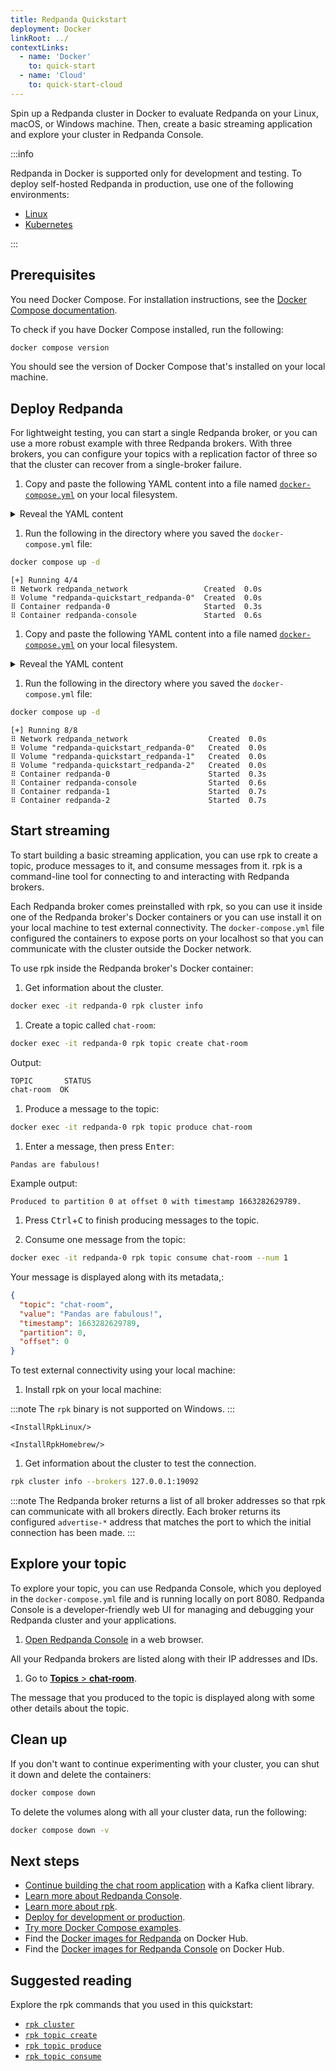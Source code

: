 ```yaml
---
title: Redpanda Quickstart
deployment: Docker
linkRoot: ../
contextLinks:
  - name: 'Docker'
    to: quick-start
  - name: 'Cloud'
    to: quick-start-cloud
---
```


<head>
    <meta name="title" content="Redpanda Quickstart | Redpanda Docs"/>
    <meta name="description" content="Spin up a Redpanda cluster in Docker, create a basic streaming application, and explore your cluster in Redpanda Console."/>
    <link rel="canonical" href="https://docs.redpanda.com/docs/get-started/quick-start/" />
</head>



<ContextLink frontmatter={frontMatter}
/>

Spin up a Redpanda cluster in Docker to evaluate Redpanda on your Linux, macOS, or Windows machine. Then, create a basic streaming application and explore your cluster in Redpanda Console.

:::info

Redpanda in Docker is supported only for development and testing.
To deploy self-hosted Redpanda in production, use one of the following environments:

- [Linux](../../deploy/deployment-option/self-hosted/manual)
- [Kubernetes](../../deploy/deployment-option/self-hosted/kubernetes)

:::

## Prerequisites

You need Docker Compose. For installation instructions, see the [Docker Compose documentation](https://docs.docker.com/compose/install/).

To check if you have Docker Compose installed, run the following:

```bash
docker compose version
```

You should see the version of Docker Compose that's installed on your local machine.

## Deploy Redpanda

For lightweight testing, you can start a single Redpanda broker,
or you can use a more robust example with three Redpanda brokers.
With three brokers, you can configure your topics with a replication factor of three
so that the cluster can recover from a single-broker failure.

<Tabs groupId="num-brokers" queryString>
<TabItem value="one" label="Single Broker">

1. Copy and paste the following YAML content into a file named [`docker-compose.yml`](pathname:///files/docker/single-broker/docker-compose.yml) on your local filesystem.

  <details>
  <summary>
  Reveal the YAML content
  </summary>

  ```yaml title="docker-compose.yml"
  ---
  version: "3.7"
  name: redpanda-quickstart
  networks:
    redpanda_network:
      driver: bridge
  volumes:
    redpanda-0: null
  services:
    redpanda-0:
      command:
        - redpanda
        - start
        - --kafka-addr internal://0.0.0.0:9092,external://0.0.0.0:19092
        # Address the broker advertises to clients that connect to the Kafka API.
        # Use the internal addresses to connect to the Redpanda brokers'
        # from inside the same Docker network.
        # Use the external addresses to connect to the Redpanda brokers'
        # from outside the Docker network.
        - --advertise-kafka-addr internal://redpanda-0:9092,external://localhost:19092
        - --pandaproxy-addr internal://0.0.0.0:8082,external://0.0.0.0:18082
        # Address the broker advertises to clients that connect to the HTTP Proxy.
        - --advertise-pandaproxy-addr internal://redpanda-0:8082,external://localhost:18082
        - --schema-registry-addr internal://0.0.0.0:8081,external://0.0.0.0:18081
        # Redpanda brokers use the RPC API to communicate with eachother internally.
        - --rpc-addr redpanda-0:33145
        - --advertise-rpc-addr redpanda-0:33145
        # Tells Seastar (the framework Redpanda uses under the hood) to use 1 core on the system.
        - --smp 1
        # The amount of memory to make available to Redpanda.
        - --memory 1G
        # Mode dev-container uses well-known configuration properties for development in containers.
        - --mode dev-container
        # enable logs for debugging.
        - --default-log-level=debug
      image: docker.redpanda.com/redpandadata/redpanda:vVAR::REDPANDA_VERSION_23_1
      container_name: redpanda-0
      volumes:
        - redpanda-0:/var/lib/redpanda/data
      networks:
        - redpanda_network
      ports:
        - 18081:18081
        - 18082:18082
        - 19092:19092
        - 19644:9644
    console:
      container_name: redpanda-console
      image: docker.redpanda.com/vectorized/console:vVAR::CONSOLE_LATEST_VERSION
      networks:
        - redpanda_network
      entrypoint: /bin/sh
      command: -c 'echo "$$CONSOLE_CONFIG_FILE" > /tmp/config.yml; /app/console'
      environment:
        CONFIG_FILEPATH: /tmp/config.yml
        CONSOLE_CONFIG_FILE: |
          kafka:
            brokers: ["redpanda-0:9092"]
            schemaRegistry:
              enabled: true
              urls: ["http://redpanda-0:8081"]
          redpanda:
            adminApi:
              enabled: true
              urls: ["http://redpanda-0:9644"]
      ports:
        - 8080:8080
      depends_on:
        - redpanda-0
  ```
  </details>

1. Run the following in the directory where you saved the `docker-compose.yml` file:

  ```bash
  docker compose up -d
  ```

  ```
  [+] Running 4/4
  ⠿ Network redpanda_network                 Created  0.0s
  ⠿ Volume "redpanda-quickstart_redpanda-0"  Created  0.0s
  ⠿ Container redpanda-0                     Started  0.3s
  ⠿ Container redpanda-console               Started  0.6s
  ```

</TabItem>
<TabItem value="three" label="Three Brokers">

1. Copy and paste the following YAML content into a file named [`docker-compose.yml`](pathname:///files/docker/three-brokers/docker-compose.yml) on your local filesystem.

  <details>
  <summary>
  Reveal the YAML content
  </summary>

  ```yaml title="docker-compose.yml"
  ---
  version: "3.7"
  name: redpanda-quickstart
  networks:
    redpanda_network:
      driver: bridge
  volumes:
    redpanda-0: null
    redpanda-1: null
    redpanda-2: null
  services:
    redpanda-0:
      command:
        - redpanda
        - start
        - --kafka-addr internal://0.0.0.0:9092,external://0.0.0.0:19092
        # Address the broker advertises to clients that connect to the Kafka API.
        # Use the internal addresses to connect to the Redpanda brokers'
        # from inside the same Docker network.
        # Use the external addresses to connect to the Redpanda brokers'
        # from outside the Docker network.
        - --advertise-kafka-addr internal://redpanda-0:9092,external://localhost:19092
        - --pandaproxy-addr internal://0.0.0.0:8082,external://0.0.0.0:18082
        # Address the broker advertises to clients that connect to the HTTP Proxy.
        - --advertise-pandaproxy-addr internal://redpanda-0:8082,external://localhost:18082
        - --schema-registry-addr internal://0.0.0.0:8081,external://0.0.0.0:18081
        # Redpanda brokers use the RPC API to communicate with eachother internally.
        - --rpc-addr redpanda-0:33145
        - --advertise-rpc-addr redpanda-0:33145
        # Tells Seastar (the framework Redpanda uses under the hood) to use 1 core on the system.
        - --smp 1
        # The amount of memory to make available to Redpanda.
        - --memory 1G
        # Mode dev-container uses well-known configuration properties for development in containers.
        - --mode dev-container
        # enable logs for debugging.
        - --default-log-level=debug
      image: docker.redpanda.com/redpandadata/redpanda:vVAR::REDPANDA_VERSION_23_1
      container_name: redpanda-0
      volumes:
        - redpanda-0:/var/lib/redpanda/data
      networks:
        - redpanda_network
      ports:
        - 18081:18081
        - 18082:18082
        - 19092:19092
        - 19644:9644
    redpanda-1:
      command:
        - redpanda
        - start
        - --kafka-addr internal://0.0.0.0:9092,external://0.0.0.0:29092
        - --advertise-kafka-addr internal://redpanda-1:9092,external://localhost:29092
        - --pandaproxy-addr internal://0.0.0.0:8082,external://0.0.0.0:28082
        - --advertise-pandaproxy-addr internal://redpanda-1:8082,external://localhost:28082
        - --schema-registry-addr internal://0.0.0.0:8081,external://0.0.0.0:28081
        - --rpc-addr redpanda-1:33145
        - --advertise-rpc-addr redpanda-1:33145
        - --smp 1
        - --memory 1G
        - --mode dev-container
        - --default-log-level=debug
        - --seeds redpanda-0:33145
      image: docker.redpanda.com/redpandadata/redpanda:vVAR::REDPANDA_VERSION_23_1
      container_name: redpanda-1
      volumes:
        - redpanda-1:/var/lib/redpanda/data
      networks:
        - redpanda_network
      ports:
        - 28081:28081
        - 28082:28082
        - 29092:29092
        - 29644:9644
      depends_on:
        - redpanda-0
    redpanda-2:
      command:
        - redpanda
        - start
        - --kafka-addr internal://0.0.0.0:9092,external://0.0.0.0:39092
        - --advertise-kafka-addr internal://redpanda-2:9092,external://localhost:39092
        - --pandaproxy-addr internal://0.0.0.0:8082,external://0.0.0.0:38082
        - --advertise-pandaproxy-addr internal://redpanda-2:8082,external://localhost:38082
        - --schema-registry-addr internal://0.0.0.0:8081,external://0.0.0.0:38081
        - --rpc-addr redpanda-2:33145
        - --advertise-rpc-addr redpanda-2:33145
        - --smp 1
        - --memory 1G
        - --mode dev-container
        - --default-log-level=debug
        - --seeds redpanda-0:33145
      image: docker.redpanda.com/redpandadata/redpanda:vVAR::REDPANDA_VERSION_23_1
      container_name: redpanda-2
      volumes:
        - redpanda-2:/var/lib/redpanda/data
      networks:
        - redpanda_network
      ports:
        - 38081:38081
        - 38082:38082
        - 39092:39092
        - 39644:9644
      depends_on:
        - redpanda-0
    console:
      container_name: redpanda-console
      image: docker.redpanda.com/redpandadata/console:vVAR::CONSOLE_LATEST_VERSION
      networks:
        - redpanda_network
      entrypoint: /bin/sh
      command: -c 'echo "$$CONSOLE_CONFIG_FILE" > /tmp/config.yml; /app/console'
      environment:
        CONFIG_FILEPATH: /tmp/config.yml
        CONSOLE_CONFIG_FILE: |
          kafka:
            brokers: ["redpanda-0:9092"]
            schemaRegistry:
              enabled: true
              urls: ["http://redpanda-0:8081"]
          redpanda:
            adminApi:
              enabled: true
              urls: ["http://redpanda-0:9644"]
      ports:
        - 8080:8080
      depends_on:
        - redpanda-0
  ```
  </details>

1. Run the following in the directory where you saved the `docker-compose.yml` file:

  ```bash
  docker compose up -d
  ```

  ```
  [+] Running 8/8
  ⠿ Network redpanda_network                  Created  0.0s
  ⠿ Volume "redpanda-quickstart_redpanda-0"   Created  0.0s
  ⠿ Volume "redpanda-quickstart_redpanda-1"   Created  0.0s
  ⠿ Volume "redpanda-quickstart_redpanda-2"   Created  0.0s
  ⠿ Container redpanda-0                      Started  0.3s
  ⠿ Container redpanda-console                Started  0.6s
  ⠿ Container redpanda-1                      Started  0.7s
  ⠿ Container redpanda-2                      Started  0.7s
  ```

</TabItem>
</Tabs>

## Start streaming

To start building a basic streaming application, you can use rpk to create a topic, produce messages to it, and consume messages from it.
rpk is a command-line tool for connecting to and interacting with Redpanda brokers.

Each Redpanda broker comes preinstalled with rpk, so you can use it inside one of the Redpanda broker's Docker containers or you can use install it on your local machine to test external connectivity.
The `docker-compose.yml` file configured the containers to expose ports on your localhost so that you can communicate with the cluster outside the Docker network.

To use rpk inside the Redpanda broker's Docker container:

1. Get information about the cluster.

  ```bash
  docker exec -it redpanda-0 rpk cluster info
  ```

1. Create a topic called `chat-room`:

  ```bash
  docker exec -it redpanda-0 rpk topic create chat-room
  ```

  Output:

  ```bash
  TOPIC       STATUS
  chat-room  OK
  ```

1. Produce a message to the topic:

  ```bash
  docker exec -it redpanda-0 rpk topic produce chat-room
  ```

1. Enter a message, then press <kbd>Enter</kbd>:

  ```text
  Pandas are fabulous!
  ```

  Example output:

  ```text
  Produced to partition 0 at offset 0 with timestamp 1663282629789.
  ```

1. Press <kbd>Ctrl</kbd>+<kbd>C</kbd> to finish producing messages to the topic.

1. Consume one message from the topic:

  ```bash
  docker exec -it redpanda-0 rpk topic consume chat-room --num 1
  ```

  Your message is displayed along with its metadata,:

  ```json
  {
    "topic": "chat-room",
    "value": "Pandas are fabulous!",
    "timestamp": 1663282629789,
    "partition": 0,
    "offset": 0
  }
  ```

To test external connectivity using your local machine:

1. Install rpk on your local machine:

  :::note
  The `rpk` binary is not supported on Windows.
  :::

  <Tabs>
  <TabItem value="ubuntu" label="Linux" default>

    <InstallRpkLinux/>

  </TabItem>

  <TabItem value="macos" label="macOS">

    <InstallRpkHomebrew/>

  </TabItem>
  </Tabs>

1. Get information about the cluster to test the connection.

  ```bash
  rpk cluster info --brokers 127.0.0.1:19092
  ```

  :::note
  The Redpanda broker returns a list of all broker addresses so that rpk can communicate with all brokers directly. Each broker returns its configured `advertise-*` address that matches the port to which the initial connection has been made.
  :::

## Explore your topic

To explore your topic, you can use Redpanda Console, which you deployed in the `docker-compose.yml` file and is running locally on port 8080.
Redpanda Console is a developer-friendly web UI for managing and debugging your Redpanda cluster and your applications.

1. [Open Redpanda Console](http://127.0.0.1:8080/brokers) in a web browser.

  All your Redpanda brokers are listed along with their IP addresses and IDs.

1. Go to [**Topics** > **chat-room**](http://127.0.0.1:8080/topics/chat-room).

  The message that you produced to the topic is displayed along with some other details about the topic.

## Clean up

If you don't want to continue experimenting with your cluster, you can shut it down and delete the containers:

```bash
docker compose down
```

To delete the volumes along with all your cluster data, run the following:

```bash
docker compose down -v
```

## Next steps

- [Continue building the chat room application](../../develop/code-examples) with a Kafka client library.
- [Learn more about Redpanda Console](../../manage/console).
- [Learn more about rpk](../rpk-install).
- [Deploy for development or production](../../deploy/deployment-option/self-hosted/manual/production/).
- [Try more Docker Compose examples](../../reference/docker-compose).
- Find the [Docker images for Redpanda](https://hub.docker.com/r/redpandadata/redpanda) on Docker Hub.
- Find the [Docker images for Redpanda Console](https://hub.docker.com/r/redpandadata/console/tags) on Docker Hub.

## Suggested reading

Explore the rpk commands that you used in this quickstart:

- [`rpk cluster`](../../reference/rpk/rpk-cluster)
- [`rpk topic create`](../../reference/rpk/rpk-topic/rpk-topic-create)
- [`rpk topic produce`](../../reference/rpk/rpk-topic/rpk-topic-produce)
- [`rpk topic consume`](../../reference/rpk/rpk-topic/rpk-topic-consume)
